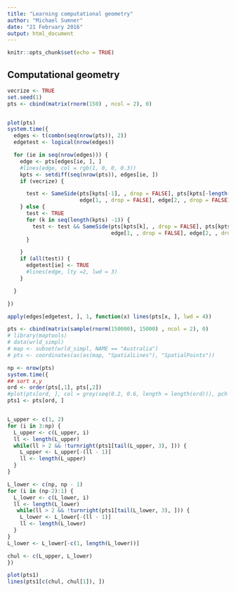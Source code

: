 ```yaml
---
title: "Learning computational geometry"
author: "Michael Sumner"
date: "21 February 2016"
output: html_document
---
```


```r
knitr::opts_chunk$set(echo = TRUE)
```

## Computational geometry

```r

vecrize <- TRUE
set.seed(1)
pts <- cbind(matrix(rnorm(150) , ncol = 2), 0)


plot(pts)
system.time({
  edges <- t(combn(seq(nrow(pts)), 2))
  edgetest <- logical(nrow(edges))

  for (ie in seq(nrow(edges))) {
    edge <- pts[edges[ie, ], ]
    #lines(edge, col = rgb(1, 0, 0, 0.3))
    kpts <- setdiff(seq(nrow(pts)), edges[ie, ])
    if (vecrize) {

      test <- SameSide(pts[kpts[-1], , drop = FALSE], pts[kpts[-length(kpts)], , drop = FALSE],
                       edge[1, , drop = FALSE], edge[2, , drop = FALSE])
    } else {
      test <- TRUE
      for (k in seq(length(kpts) -1)) {
        test <- test && SameSide(pts[kpts[k], , drop = FALSE], pts[kpts[k + 1], , drop = FALSE],
                                 edge[1, , drop = FALSE], edge[2, , drop = FALSE])
      }

    }
    if (all(test)) {
      edgetest[ie] <- TRUE
      #lines(edge, lty =2, lwd = 3)
    }

  }

})

apply(edges[edgetest, ], 1, function(x) lines(pts[x, ], lwd = 4))
```


```r
pts <- cbind(matrix(sample(rnorm(150000), 15000) , ncol = 2), 0)
# library(maptools)
# data(wrld_simpl)
# map <- subset(wrld_simpl, NAME == "Australia")
# pts <- coordinates(as(as(map, "SpatialLines"), "SpatialPoints"))

np <- nrow(pts)
system.time({
## sort x,y
ord <- order(pts[,1], pts[,2])
#plot(pts[ord, ], col = grey(seq(0.2, 0.6, length = length(ord))), pch = 19)
pts1 <- pts[ord, ]


L_upper <- c(1, 2)
for (i in 3:np) {
  L_upper <- c(L_upper, i)
  ll <- length(L_upper)
  while(ll > 2 && !turnright(pts1[tail(L_upper, 3), ])) {
    L_upper <- L_upper[-(ll - 1)]
    ll <- length(L_upper)
  }
}

L_lower <- c(np, np - 1)
for (i in (np-2):1) {
  L_lower <- c(L_lower, i)
  ll <- length(L_lower)
   while(ll > 2 && !turnright(pts1[tail(L_lower, 3), ])) {
    L_lower <- L_lower[-(ll - 1)]
    ll <- length(L_lower)
  }
}
L_lower <- L_lower[-c(1, length(L_lower))]

chul <- c(L_upper, L_lower)
})

plot(pts1)
lines(pts1[c(chul, chul[1]), ])

```


